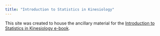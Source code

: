 ```yaml
---
title: "Introduction to Statistics in Kinesiology"
---
```


This site was created to house the ancillary material for the [Introduction to Statistics in Kinesiology e-book](https://drfurtado.github.io/isk/).